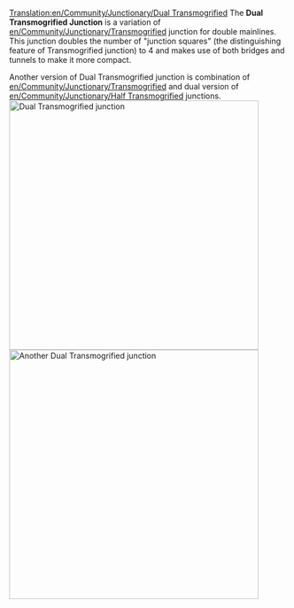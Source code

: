 [[Translation:en/Community/Junctionary/Dual Transmogrified]]
{{en/-}}{{en/Community/Junctionary/Navigation}}
The '''Dual Transmogrified Junction''' is a variation of [[en/Community/Junctionary/Transmogrified]] junction for double mainlines. This junction doubles the number of "junction squares" (the distinguishing feature of Transmogrified junction) to 4 and makes use of both bridges and tunnels to make it more compact.

Another version of Dual Transmogrified junction is combination of [[en/Community/Junctionary/Transmogrified]] and dual version of [[en/Community/Junctionary/Half Transmogrified]] junctions.
[[File:en/Community/Junctionary/Dual Transmog Junction.png|left|thumb|450px|Dual Transmogrified junction]][[File:en/Community/Junctionary/Dual Transmog Junction 2.png|center|thumb|450px|Another Dual Transmogrified junction]]
{{en/Community/Junctionary/Junction Criteria|High|4|1|1|2.5|1|1|1|1|0|0|3||Broken down trains only affect the one track.|
* Can handle large amount of traffic.
}}
